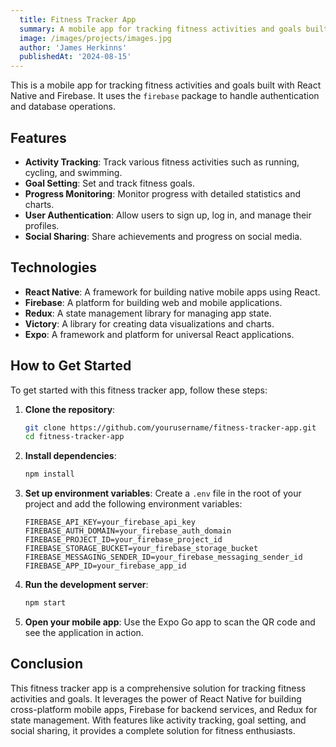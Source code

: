 ```yaml
---
  title: Fitness Tracker App
  summary: A mobile app for tracking fitness activities and goals built with React Native and Firebase.
  image: /images/projects/images.jpg
  author: 'James Herkinns'
  publishedAt: '2024-08-15'
---
```


This is a mobile app for tracking fitness activities and goals built with React
Native and Firebase. It uses the `firebase` package to handle authentication and
database operations.

## Features

- **Activity Tracking**: Track various fitness activities such as running,
  cycling, and swimming.
- **Goal Setting**: Set and track fitness goals.
- **Progress Monitoring**: Monitor progress with detailed statistics and charts.
- **User Authentication**: Allow users to sign up, log in, and manage their
  profiles.
- **Social Sharing**: Share achievements and progress on social media.

## Technologies

- **React Native**: A framework for building native mobile apps using React.
- **Firebase**: A platform for building web and mobile applications.
- **Redux**: A state management library for managing app state.
- **Victory**: A library for creating data visualizations and charts.
- **Expo**: A framework and platform for universal React applications.

## How to Get Started

To get started with this fitness tracker app, follow these steps:

1. **Clone the repository**:

   ```bash
   git clone https://github.com/yourusername/fitness-tracker-app.git
   cd fitness-tracker-app
   ```

2. **Install dependencies**:

   ```bash
   npm install
   ```

3. **Set up environment variables**: Create a `.env` file in the root of your
   project and add the following environment variables:

   ```plaintext
   FIREBASE_API_KEY=your_firebase_api_key
   FIREBASE_AUTH_DOMAIN=your_firebase_auth_domain
   FIREBASE_PROJECT_ID=your_firebase_project_id
   FIREBASE_STORAGE_BUCKET=your_firebase_storage_bucket
   FIREBASE_MESSAGING_SENDER_ID=your_firebase_messaging_sender_id
   FIREBASE_APP_ID=your_firebase_app_id
   ```

4. **Run the development server**:

   ```bash
   npm start
   ```

5. **Open your mobile app**: Use the Expo Go app to scan the QR code and see the
   application in action.

## Conclusion

This fitness tracker app is a comprehensive solution for tracking fitness
activities and goals. It leverages the power of React Native for building
cross-platform mobile apps, Firebase for backend services, and Redux for state
management. With features like activity tracking, goal setting, and social
sharing, it provides a complete solution for fitness enthusiasts.
